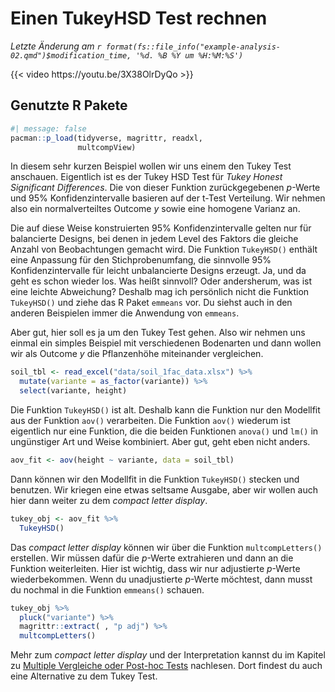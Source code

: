 # Einen TukeyHSD Test rechnen {#sec-tukeyHSD}

*Letzte Änderung am `r format(fs::file_info("example-analysis-02.qmd")$modification_time, '%d. %B %Y um %H:%M:%S')`*

{{< video https://youtu.be/3X38OlrDyQo >}}

::: callout-note
## Genutzte R Pakete

```r
#| message: false
pacman::p_load(tidyverse, magrittr, readxl, 
               multcompView)
```

:::

In diesem sehr kurzen Beispiel wollen wir uns einem den Tukey Test anschauen. Eigentlich ist es der Tukey HSD Test für *Tukey Honest Significant Differences*. Die von dieser Funktion zurückgegebenen $p$-Werte und 95% Konfidenzintervalle basieren auf der t-Test Verteilung. Wir nehmen also ein normalverteiltes Outcome $y$ sowie eine homogene Varianz an.

Die auf diese Weise konstruierten 95% Konfidenzintervalle gelten nur für balancierte Designs, bei denen in jedem Level des Faktors die gleiche Anzahl von Beobachtungen gemacht wird. Die Funktion `TukeyHSD()` enthält eine Anpassung für den Stichprobenumfang, die sinnvolle 95% Konfidenzintervalle für leicht unbalancierte Designs erzeugt. Ja, und da geht es schon wieder los. Was heißt sinnvoll? Oder andersherum, was ist eine leichte Abweichung? Deshalb mag ich persönlich nicht die Funktion `TukeyHSD()` und ziehe das R Paket `emmeans` vor. Du siehst auch in den anderen Beispielen immer die Anwendung von `emmeans`.

Aber gut, hier soll es ja um den Tukey Test gehen. Also wir nehmen uns einmal ein simples Beispiel mit verschiedenen Bodenarten und dann wollen wir als Outcome $y$ die Pflanzenhöhe miteinander vergleichen.

```r
soil_tbl <- read_excel("data/soil_1fac_data.xlsx") %>% 
  mutate(variante = as_factor(variante)) %>% 
  select(variante, height)
```

Die Funktion `TukeyHSD()` ist alt. Deshalb kann die Funktion nur den Modellfit aus der Funktion `aov()` verarbeiten. Die Funktion `aov()` wiederum ist eigentlich nur eine Funktion, die die beiden Funktionen `anova()` und `lm()` in ungünstiger Art und Weise kombiniert. Aber gut, geht eben nicht anders.

```r
aov_fit <- aov(height ~ variante, data = soil_tbl)
```

Dann können wir den Modellfit in die Funktion `TukeyHSD()` stecken und benutzen. Wir kriegen eine etwas seltsame Ausgabe, aber wir wollen auch hier dann weiter zu dem *compact letter display*.

```r
tukey_obj <- aov_fit %>% 
  TukeyHSD()
```

Das *compact letter display* können wir über die Funktion `multcompLetters()` erstellen. Wir müssen dafür die $p$-Werte extrahieren und dann an die Funktion weiterleiten. Hier ist wichtig, dass wir nur adjustierte $p$-Werte wiederbekommen. Wenn du unadjustierte $p$-Werte möchtest, dann musst du nochmal in die Funktion `emmeans()` schauen.

```r
tukey_obj %>% 
  pluck("variante") %>% 
  magrittr::extract( , "p adj") %>% 
  multcompLetters()
```

Mehr zum *compact letter display* und der Interpretation kannst du im Kapitel zu [Multiple Vergleiche oder Post-hoc Tests](#sec-posthoc) nachlesen. Dort findest du auch eine Alternative zu dem Tukey Test.
